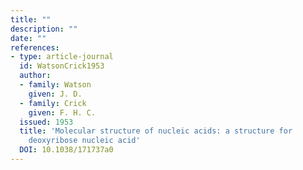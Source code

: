 ```yaml
---
title: ""
description: ""
date: ""
references:
- type: article-journal
  id: WatsonCrick1953
  author:
  - family: Watson
    given: J. D.
  - family: Crick
    given: F. H. C.
  issued: 1953
  title: 'Molecular structure of nucleic acids: a structure for
    deoxyribose nucleic acid'
  DOI: 10.1038/171737a0
---
```

